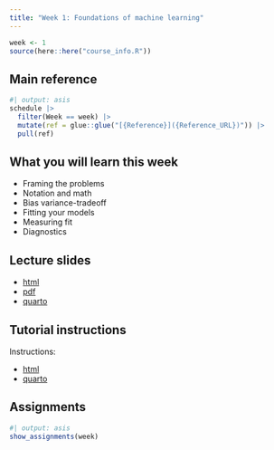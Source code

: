 ```yaml
---
title: "Week 1: Foundations of machine learning"
---
```


```r
week <- 1
source(here::here("course_info.R"))
```

## Main reference

```r
#| output: asis
schedule |>
  filter(Week == week) |>
  mutate(ref = glue::glue("[{Reference}]({Reference_URL})")) |>
  pull(ref)
```

## What you will learn this week

* Framing the problems
* Notation and math
* Bias variance-tradeoff
* Fitting your models
* Measuring fit
* Diagnostics

## Lecture slides

- [html](https://iml.numbat.space/week1/slides.html)
- [pdf](https://iml.numbat.space/week1/slides.pdf)
- [quarto](https://iml.numbat.space/week1/slides.qmd)

## Tutorial instructions

Instructions:

- [html](https://iml.numbat.space/week1/tutorial.html)
- [quarto](https://iml.numbat.space/week1/tutorial.qmd)

## Assignments
```r
#| output: asis
show_assignments(week)
```
